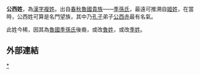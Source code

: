 {{姓氏
|姓氏=公西
|拼音=Gōngxī
|注音={{Pinyin2zhuyin|Gōng}}{{Pinyin2zhuyin|xī}}
|中国大陆=Gongxi
|台湾=
|香港=
|澳门=
|新加坡=
|马来西亚=
|越南=Công Tây
|韩国=
|反切=
|同音字=
|堂号=
|郡望=
}}

'''公西姓'''，為[[漢字姓氏|漢字]][[複姓|複姓]]。出自[[春秋时期|春秋]][[魯國|魯國]][[貴族|貴族]]——[[季孫氏|季孫氏]]，最遠可推溯自[[姬姓|姬姓]]，在當時，公西姓可算是名門望族，其中乃[[孔子|孔子]]弟子[[公西赤|公西赤]]最有名氣。

此姓今稀，因其為[[魯國|魯國]][[季孫氏|季孫氏]]後裔，或改[[魯姓|魯姓]]，或改[[季姓|季姓]]。

==外部連結==
{{Wikisource further reading}}

{{姓氏小作品}}

[[Category:公西姓|*]]